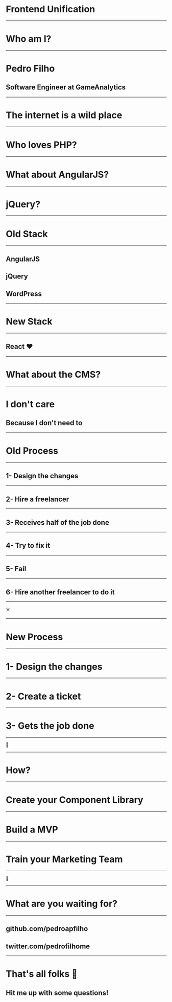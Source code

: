 

<Header>

<Profile name="Pedro Filho" twitter="pedrofilhome" />

</Header>

<Footer>

<Pacman />

</Footer>

# Frontend Unification

---

# Who am I?

---

# Pedro Filho

## Software Engineer at GameAnalytics

---

# The internet is a wild place

---

# Who loves PHP?

---

# What about AngularJS?

---

# jQuery?

---

# Old Stack

---

## AngularJS

## jQuery

## WordPress

---

# New Stack

---

## React ❤️

---

# What about the CMS?

---

# I don't care

## Because I don't need to

---

# Old Process

---

## 1- Design the changes

---

## 2- Hire a freelancer

---

## 3- Receives half of the job done

---

## 4- Try to fix it

---

## 5- Fail

---

## 6- Hire another freelancer to do it

---

☠️

---

# New Process

---

# 1- Design the changes

---

# 2- Create a ticket

---

# 3- Gets the job done

---

🎉

---

# How?

---

# Create your Component Library

---

# Build a MVP

---

# Train your Marketing Team

---

🤑

---

# What are you waiting for?

---

## github.com/pedroapfilho

## twitter.com/pedrofilhome

---

# That's all folks 👋

## Hit me up with some questions!

